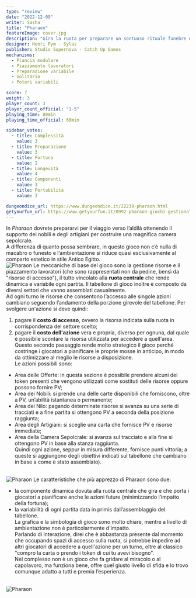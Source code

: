 ```yaml
---
type: "review"
date: "2022-12-09"
writer: Sasha
title: "Pharaon"
featureImage: cover.jpg
description: "Gira la ruota per preparare un sontuoso rituale funebre egizio."
designer: Henri Pym - Sylas
publisher: Studio Supernova - Catch Up Games
mechanisms:
  - Plancia modulare
  - Piazzamento lavoratori
  - Preparazione variabile
  - Solitario
  - Poteri variabili

score: 7
weight: 3
player_count: 3
player_count_official: "1-5"
playing_time: 80min
playing_time_official: 60min

sidebar_votes:
  - title: Complessità
    value: 3
  - title: Preparazione
    value: 3
  - title: Fortuna
    value: 2
  - title: Longevità
    value: 4
  - title: Componenti
    value: 3
  - title: Portabilità
    value: 3

dungeondice_url: https://www.dungeondice.it/22238-pharaon.html
getyourfun_url: https://www.getyourfun.it/0992-pharaon-giochi-gestionali.html?fast_search=fs
---
```


<Setting>
  In <em>Pharaon </em>dovrete prepararvi per il viaggio verso l’aldilà ottenendo
  il supporto dei nobili e degli artigiani per costruire una magnifica camera
  sepolcrale.
  <br />
  A differenza di quanto possa sembrare, in questo gioco non c’è nulla di
  macabro o funesto e l’ambientazione si riduce quasi esclusivamente al comparto
  estetico in stile Antico Egitto.
  <br />
</Setting>

<img src="./game1.jpg" alt="Pharaon" />

<Rules>
  Le meccaniche di base del gioco sono la gestione risorse e il piazzamento
  lavoratori (che sono rappresentati non da pedine, bensì da "risorse di
  accesso"), il tutto vincolato alla <strong>ruota centrale</strong> che rende
  dinamica e variabile ogni partita. Il tabellone di gioco inoltre è composto da
  diversi settori che vanno assemblati casualmente.
  <br />
  Ad ogni turno le risorse che consentono l’accesso alle singole azioni cambiano
  seguendo l’andamento della porzione girevole del tabellone. Per svolgere
  un'azione si deve quindi:
  <br />
  <ol>
    <li>
      pagare il <strong>costo di accesso</strong>, ovvero la risorsa indicata
      sulla ruota in corrispondenza del settore scelto;
    </li>
    <li>
      pagare il <strong>costo dell'azione</strong> vera e propria, diverso per
      ognuna, dal quale è possibile scontare la risorsa utilizzata per accedere
      a quell'area.
      <br />
      Questo secondo passaggio rende molto strategico il gioco perché costringe
      i giocatori a pianificare le proprie mosse in anticipo, in modo da
      ottimizzare al meglio le risorse a disposizione.
      <br />
      Le azioni possibili sono:
    </li>
  </ol>
  <ul>
    <li>
      Area delle Offerte: in questa sezione è possibile prendere alcuni dei
      token presenti che vengono utilizzati come sostituti delle risorse oppure
      possono fornire PV;
    </li>
    <li>
      Area dei Nobili: si prende una delle carte disponibili che forniscono,
      oltre a PV, un’abilità istantanea o permanente;
    </li>
    <li>
      Area del Nilo: pagando determinate risorse si avanza su una serie di
      tracciati e a fine partita si ottengono PV a seconda della posizione
      raggiunta;
    </li>
    <li>
      Area degli Artigiani: si sceglie una carta che fornisce PV e risorse
      immediate;
    </li>
    <li>
      Area della Camera Sepolcrale: si avanza sul tracciato e alla fine si
      ottengono PV in base alla stanza raggiunta.
      <br />
      Quindi ogni azione, seppur in misura differente, fornisce punti vittoria;
      a queste si aggiungono degli obiettivi indicati sul tabellone che cambiano
      in base a come è stato assemblato).
      <br />
      &nbsp;
    </li>
  </ul>
</Rules>

<img src="./game2.jpg" alt="Pharaon" />

<Feedback>
  Le caratteristiche che più apprezzo di Pharaon sono due:
  <br />
  <ul>
    <li>
      la componente dinamica dovuta alla ruota centrale che gira e che porta i
      giocatori a pianificare anche le azioni future (minimizzando l’impatto
      della fortuna);
    </li>
    <li>
      la variabilità di ogni partita data in primis dall’assemblaggio del
      tabellone.
      <br />
      La grafica e la simbologia di gioco sono molto chiare, mentre a livello di
      ambientazione non è particolarmente d'impatto.
      <br />
      Parlando di interazione, direi che è abbastanza presente dal momento che
      occupando spazi di accesso sulla ruota, si potrebbe impedire ad altri
      giocatori di accedere a quell'azione per un turno, oltre al classico
      "compro la carta o prendo i token di cui tu avevi bisogno".
      <br />
      Nel complesso non è un gioco che fa gridare al miracolo o al capolavoro,
      ma funziona bene, offre quel giusto livello di sfida e lo trovo comunque
      adatto a tutti e premia l’esperienza.
      <br />
      &nbsp;
    </li>
  </ul>
</Feedback>

<img src="./game3.jpg" alt="Pharaon" />
